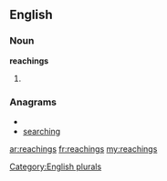 ==English==

===Noun===
'''reachings'''

# {{plural of|[[reaching]]}}

===Anagrams===
* {{alphagram|aceghinrs}}
* [[searching#English|searching]]

[[Category:English plurals]]

[[ar:reachings]]
[[fr:reachings]]
[[my:reachings]]